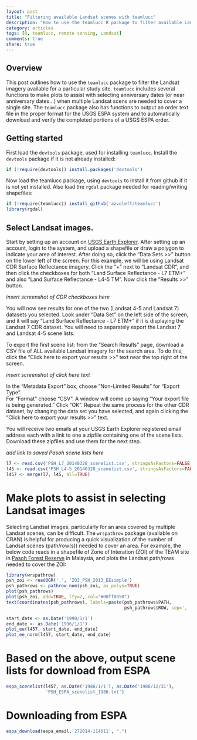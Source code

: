 ```yaml
---
layout: post
title: "Filtering available Landsat scenes with teamlucc"
description: "How to use the teamlucc R package to filter available Landsat scenes based on date, sensor, and percent cloud cover"
category: articles
tags: [R, teamlucc, remote sensing, Landsat]
comments: true
share: true
---
```


## Overview

This post outlines how to use the `teamlucc` package to filter the Landsat 
imagery available for a particular study site. `teamlucc` includes several 
functions to make plots to assist with selecting anniversary dates (or near 
anniversary dates...) when multiple Landsat scens are needed to cover a single 
site. The `teamlucc` package also has functions to output an order text file in 
the proper format for the USGS ESPA system and to automatically download and 
verify the completed portions of a USGS ESPA order.

## Getting started

First load the `devtools` package, used for installing `teamlucc`. Install the 
`devtools` package if it is not already installed:

```r
if (!require(devtools)) install.packages('devtools')
```

Now load the teamlucc package, using `devtools` to install it from github if it 
is not yet installed. Also load the `rgdal` package needed for reading/writing 
shapefiles:

```r
if (!require(teamlucc)) install_github('azvoleff/teamlucc')
library(rgdal)
```

## Select Landsat images.

Start by setting up an account on [USGS Earth 
Explorer](http://www.earthexplorer.usgs.gov). After setting up an account, 
login to the system, and upload a shapefile or draw a polygon to indicate your 
area of interest. After doing so, click the "Data Sets >>" button on the lower 
left of the screen. For this example, we will be using Landsat CDR Surface 
Reflectance imagery. Click the "+" next to "Landsat CDR", and then click the 
checkboxes for both "Land Surface Reflectance - L7 ETM+" and also "Land Surface 
Reflectance - L4-5 TM". Now click the "Results >>" button.

*insert screenshot of CDR checkboxes here*

You will now see results for one of the two (Landsat 4-5 and Landsat 7) 
datasets you selected. Look under "Data Set" on the left side of the screen, 
and it will say "Land Surface Reflectance - L7 ETM+" if it is displaying the 
Landsat 7 CDR dataset. You will need to separately export the Landsat 7 and 
Landsat 4-5 scene lists.

To export the first scene list: from the "Search Results" page, download a CSV 
file of ALL available Landsat imagery for the search area. To do this, click 
the "Click here to export your results >>" text near the top right of the 
screen.

*insert screenshot of click here text*

In the "Metadata Export" box, choose "Non-Limited Results" for "Export Type".  
For "Format" choose "CSV". A window will come up saying "Your export file is 
being generated." Click "OK". Repeat the same process for the other CDR 
dataset, by changing the data set you have selected, and again clicking the 
"Click here to export your results >>" text.

You will receive two emails at your USGS Earth Explorer registered email 
address each with a link to one a zipfile containing one of the scene lists. 
Download these zipfiles and use them for the next step.

*add link to saved Pasoh scene lists here*

```r
l7 <- read.csv('PSH_L7_20140320_scenelist.csv', stringsAsFactors=FALSE)
l45 <- read.csv('PSH_L4-5_20140320_scenelist.csv', stringsAsFactors=FALSE)
l457 <- merge(l7, l45, all=TRUE)
```

# Make plots to assist in selecting Landsat images

Selecting Landsat images, particularly for an area covered by multiple Landsat 
scenes, can be difficult. The `wrspathrow` package (available on CRAN) is 
helpful for producing a quick visualization of the number of Landsat scenes 
(path/row(s)) needed to cover an area. For example, the below code reads in a 
shapefile of Zone of Interation (ZOI) of the TEAM site in [Pasoh Forest 
Reserve](http://www.teamnetwork.org/network/sites/pasoh-national-forest) in 
Malaysia, and plots the Landsat path/rows needed to cover the ZOI:

```r
library(wrspathrow)
psh_zoi <- readOGR('.', 'ZOI_PSH_2013_EEsimple')
psh_pathrows <- pathrow_num(psh_zoi, as_polys=TRUE)
plot(psh_pathrows)
plot(psh_zoi, add=TRUE, lty=2, col="#00ff0050")
text(coordinates(psh_pathrows), labels=paste(psh_pathrows$PATH, 
                                             psh_pathrows$ROW, sep=', '))
```

```r
start_date <- as.Date('1990/1/1')
end_date <- as.Date('1996/1/1')
plot_ee(l457, start_date, end_date)
plot_ee_norm(l457, start_date, end_date)
```

# Based on the above, output scene lists for download from ESPA

```r
espa_scenelist(l457, as.Date('1986/1/1'), as.Date('1986/12/31'), 
               'PSH_ESPA_scenelist_1986.txt')
```

# Downloading from ESPA
```r
espa_download(espa_email,'272014-114611', ".")
```
